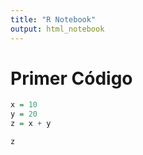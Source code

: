 ```yaml
---
title: "R Notebook"
output: html_notebook
---
```


# Primer Código
```r
x = 10
y = 20
z = x + y 
```

```r
z
```

